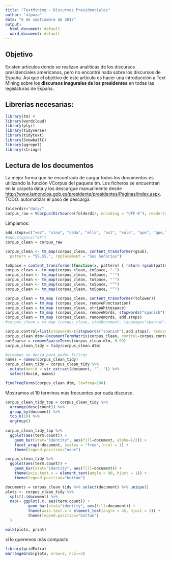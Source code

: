 ```yaml
---
title: "TextMining - Discursos Presidenciales"
author: "alpoza"
date: "6 de septiembre de 2017"
output:
  html_document: default
  word_document: default
---
```


## Objetivo
Existen artículos donde se realizan analíticas de los discursos presidenciales americanos, pero no encontré nada sobre los discursos de España. Así que el objetivo de este artículo es hacer una introducción a Text Mining sobre los **discursos inagurales de los presidentes** en todas las legislaturas de España.

## Librerías necesarias:
```r
library(tm) #
library(wordcloud)
library(plyr)
library(tidyverse)
library(tidytext)
library(SnowballC)
library(ggrepel)
library(stringr)
```


## Lectura de los documentos
La mejor forma que he encontrado de cargar todos los documentos es utilizando la función VCorpus del paquete tm. Los ficheros se encuentran en la carpeta data y los descargue manualmente desde <http://www.lamoncloa.gob.es/presidente/presidentes/Paginas/index.aspx>.
TODO: automatizar el paso de descarga.
```r
folderdir="data/"
corpus_raw = VCorpus(DirSource(folderdir, encoding = "UTF-8"), readerControl=list(reader=readPlain,language="es"))
```

Limpiamos:
```r
add.stops=c("vez", "sino", "cada", "ello", "así", "sólo", "que", "que,", "señorías", "señorías,","gobierno","política","españa","españoles","país","ser","hacia","años","debe","cualquier","año","manera","todas","mayor","parte","presidenta","ustedes","vista","señora","hecho","sus")
#add.stops=c("kk")
corpus_clean = corpus_raw

corpus_clean <- tm_map(corpus_clean, content_transformer(gsub),
  pattern = "SS.SS.", replacement = "Sus Señorías")

toSpace = content_transformer(function(x, pattern) { return (gsub(pattern, " ", x))})
corpus_clean <- tm_map(corpus_clean, toSpace, "-")
corpus_clean <- tm_map(corpus_clean, toSpace, "’")
corpus_clean <- tm_map(corpus_clean, toSpace, "‘")
corpus_clean <- tm_map(corpus_clean, toSpace, "”")
corpus_clean <- tm_map(corpus_clean, toSpace, "“")

corpus_clean = tm_map (corpus_clean, content_transformer(tolower))
corpus_clean = tm_map (corpus_clean, removePunctuation)
corpus_clean = tm_map (corpus_clean, stripWhitespace)
corpus_clean = tm_map (corpus_clean, removeWords, stopwords("spanish"))
corpus_clean = tm_map (corpus_clean, removeWords, add.stops)
#corpus_clean = tm_map (corpus_clean, stemDocument, language="spanish")

corpus.control=list(stopwords=c(stopwords("spanish"),add.stops), removeNumbers=FALSE, removePunctuation=FALSE) #, tokenize=my_tokenizer
corpus_clean.dtm<-DocumentTermMatrix(corpus_clean, control=corpus.control)
notSparse = removeSparseTerms(corpus_clean.dtm, 0.99)
corpus_clean_tidy = tidy(corpus_clean.dtm)

#creamos un docid para poder filtrar
names = names(corpus_clean_tidy)
corpus_clean_tidy = corpus_clean_tidy %>% 
  mutate(docid = str_extract(document, "^..")) %>% 
  select(docid, names)

findFreqTerms(corpus_clean.dtm, lowfreq=100)

```

Mostramos el 10 terminos más frecuentes por cada discurso.
```r
corpus_clean_tidy_top = corpus_clean_tidy %>% 
  arrange(desc(count)) %>% 
  group_by(document) %>% 
  top_n(10) %>% 
  ungroup() 
  
corpus_clean_tidy_top %>% 
  ggplot(aes(term,count)) + 
    geom_bar(stat="identity", aes(fill=document, alpha=1/2)) + 
    facet_wrap(~document, scales = "free", ncol = 1) + 
    theme(legend.position="none")
```
```r
corpus_clean_tidy %>% 
  ggplot(aes(term,count)) + 
    geom_bar(stat="identity", aes(fill=document)) + 
    theme(axis.text.x = element_text(angle = 90, hjust = 1)) +
    theme(legend.position="bottom") 
```

```r
documents = corpus_clean_tidy %>% select(document) %>% unique()
plots <- corpus_clean_tidy %>%
  split(.$document) %>%
  map(~ ggplot(.x, aes(term,count)) + 
          geom_bar(stat="identity", aes(fill=document)) + 
          theme(axis.text.x = element_text(angle = 45, hjust = 1)) +
          theme(legend.position="bottom")
  )

walk(plots, print)
```

si lo queremos más compacto
```r
library(gridExtra)
marrangeGrob(plots, nrow=2, ncol=3)
```

